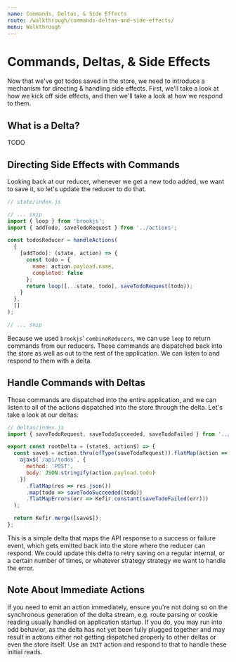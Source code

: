 ```yaml
---
name: Commands, Deltas, & Side Effects
route: /walkthrough/commands-deltas-and-side-effects/
menu: Walkthrough
---
```


# Commands, Deltas, & Side Effects

Now that we've got todos saved in the store, we need to introduce a mechanism for directing & handling side effects. First, we'll take a look at how we kick off side effects, and then we'll take a look at how we respond to them.

## What is a Delta?

TODO

## Directing Side Effects with Commands

Looking back at our reducer, whenever we get a new todo added, we want to save it, so let's update the reducer to do that.

```js
// state/index.js

// ... snip
import { loop } from 'brookjs';
import { addTodo, saveTodoRequest } from '../actions';

const todosReducer = handleActions(
  {
    [addTodo]: (state, action) => {
      const todo = {
        name: action.payload.name,
        completed: false
      };
      return loop([...state, todo], saveTodoRequest(todo));
    }
  },
  []
);

// ... snip
```

Because we used `brookjs`' `combineReducers`, we can use `loop` to return commands from our reducers. These commands are dispatched back into the store as well as out to the rest of the application. We can listen to and respond to them with a delta.

## Handle Commands with Deltas

Those commands are dispatched into the entire application, and we can listen to all of the actions dispatched into the store through the delta. Let's take a look at our deltas:

```js
// deltas/index.js
import { saveTodoRequest, saveTodoSucceeded, saveTodoFailed } from '../actions';

export const rootDelta = (state$, action$) => {
  const save$ = action.thru(ofType(saveTodoRequest)).flatMap(action =>
    ajax$(`/api/todos`, {
      method: 'POST',
      body: JSON.stringify(action.payload.todo)
    })
      .flatMap(res => res.json())
      .map(todo => saveTodoSucceeded(todo))
      .flatMapErrors(err => Kefir.constant(saveTodoFailed(err)))
  );

  return Kefir.merge([save$]);
};
```

This is a simple delta that maps the API response to a success or failure event, which gets emitted back into the store where the reducer can respond. We could update this delta to retry saving on a regular internal, or a certain number of times, or whatever strategy strategy we want to handle the error.

## Note About Immediate Actions

If you need to emit an action immediately, ensure you're not doing so on the synchronous generation of the delta stream, e.g. route parsing or cookie reading usually handled on application startup. If you do, you may run into odd behavior, as the delta has not yet been fully plugged together and may result in actions either not getting dispatched properly to other deltas or even the store itself. Use an `INIT` action and respond to that to handle these initial reads.

[red-obs]: https://redux-observable.js.org/docs/basics/Epics.html
